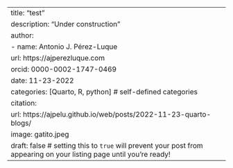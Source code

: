 ---
title: "test"
description: "Under construction"
author:
  - name: Antonio J. Pérez-Luque
    url: https://ajperezluque.com
    orcid: 0000-0002-1747-0469
date: 11-23-2022
categories: [Quarto, R, python] # self-defined categories
citation: 
  url: https://ajpelu.github.io/web/posts/2022-11-23-quarto-blogs/ 
image: gatito.jpeg
draft: false # setting this to `true` will prevent your post from appearing on your listing page until you're ready!
---